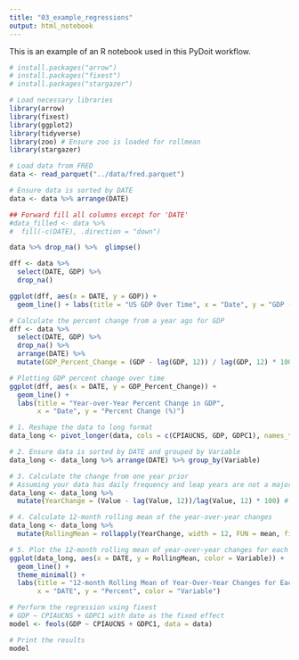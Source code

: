 ```yaml
---
title: "03_example_regressions"
output: html_notebook
---
```


This is an example of an R notebook used in this PyDoit workflow.

```r
# install.packages("arrow")
# install.packages("fixest")
# install.packages("stargazer")

```

```r
# Load necessary libraries
library(arrow)
library(fixest)
library(ggplot2)
library(tidyverse)
library(zoo) # Ensure zoo is loaded for rollmean
library(stargazer)
```


```r
# Load data from FRED
data <- read_parquet("../data/fred.parquet")

# Ensure data is sorted by DATE
data <- data %>% arrange(DATE)

## Forward fill all columns except for 'DATE'
#data_filled <- data %>% 
#  fill(-c(DATE), .direction = "down")
```

```r
data %>% drop_na() %>%  glimpse()
```


```r
dff <- data %>%
  select(DATE, GDP) %>%
  drop_na()

ggplot(dff, aes(x = DATE, y = GDP)) +
  geom_line() + labs(title = "US GDP Over Time", x = "Date", y = "GDP (billions, $)")

```

```r
# Calculate the percent change from a year ago for GDP
dff <- data %>%
  select(DATE, GDP) %>%
  drop_na() %>%
  arrange(DATE) %>%
  mutate(GDP_Percent_Change = (GDP - lag(GDP, 12)) / lag(GDP, 12) * 100)

# Plotting GDP percent change over time
ggplot(dff, aes(x = DATE, y = GDP_Percent_Change)) +
  geom_line() +
  labs(title = "Year-over-Year Percent Change in GDP",
       x = "Date", y = "Percent Change (%)")

```


```r

# 1. Reshape the data to long format
data_long <- pivot_longer(data, cols = c(CPIAUCNS, GDP, GDPC1), names_to = "Variable", values_to = "Value")

# 2. Ensure data is sorted by DATE and grouped by Variable
data_long <- data_long %>% arrange(DATE) %>% group_by(Variable)

# 3. Calculate the change from one year prior
# Assuming your data has daily frequency and leap years are not a major concern for the approximation
data_long <- data_long %>% 
  mutate(YearChange = (Value - lag(Value, 12))/lag(Value, 12) * 100) # Change from 365 days ago

# 4. Calculate 12-month rolling mean of the year-over-year changes
data_long <- data_long %>% 
  mutate(RollingMean = rollapply(YearChange, width = 12, FUN = mean, fill = NA, align = "right"))

# 5. Plot the 12-month rolling mean of year-over-year changes for each series
ggplot(data_long, aes(x = DATE, y = RollingMean, color = Variable)) +
  geom_line() +
  theme_minimal() +
  labs(title = "12-month Rolling Mean of Year-Over-Year Changes for Each Series",
       x = "DATE", y = "Percent", color = "Variable")


```



```r

# Perform the regression using fixest
# GDP ~ CPIAUCNS + GDPC1 with date as the fixed effect
model <- feols(GDP ~ CPIAUCNS + GDPC1, data = data)

# Print the results
model

```
